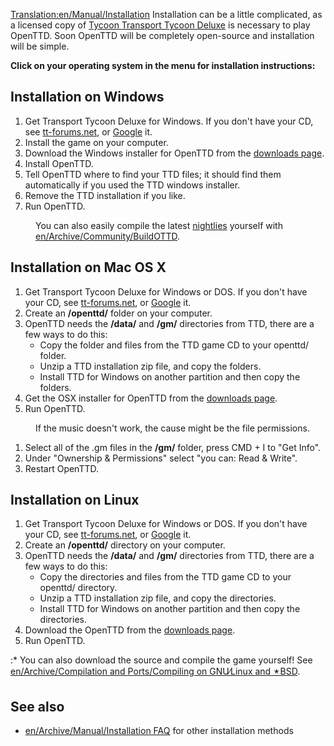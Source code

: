 [[Translation:en/Manual/Installation]]
{{en/Manual/Navigation}}
Installation can be a little complicated, as a licensed copy of [https://www.wikipedia.org/wiki/Transport Tycoon Transport Tycoon Deluxe] is necessary to play OpenTTD.  Soon OpenTTD will be completely open-source and installation will be simple.

'''Click on your operating system in the menu for installation instructions:'''

== Installation on Windows ==
#Get Transport Tycoon Deluxe for Windows. If you don't have your CD, see [http://www.tt-forums.net/viewtopic.php?t=3407 tt-forums.net], or [http://www.google.com/search?q=transport+tycoon+deluxe Google] it.
#Install the game on your computer.
#Download the Windows installer for OpenTTD from the [http://www.openttd.org/downloads.php downloads page].
#Install OpenTTD.
#Tell OpenTTD where to find your TTD files; it should find them automatically if you used the TTD windows installer.
#Remove the TTD installation if you like.
#Run OpenTTD.


: You can also easily compile the latest [[en/Archive/Community/Nightly build|nightlies]] yourself with [[en/Archive/Community/BuildOTTD]].

== Installation on Mac OS X ==
#Get Transport Tycoon Deluxe for Windows or DOS. If you don't have your CD, see [http://www.tt-forums.net/viewtopic.php?t=3407 tt-forums.net], or [http://www.google.com/search?q=transport+tycoon+deluxe Google] it.
#Create an '''/openttd/''' folder on your computer.
#OpenTTD needs the '''/data/''' and '''/gm/''' directories from TTD, there are a few ways to do this:
#* Copy the folder and files from the TTD game CD to your openttd/ folder.
#* Unzip a TTD installation zip file, and copy the folders.
#* Install TTD for Windows on another partition and then copy the folders.
#Get the OSX installer for OpenTTD from the [http://www.openttd.org/downloads.php downloads page].
#Run OpenTTD.


:If the music doesn't work, the cause might be the file permissions.
#Select all of the .gm files in the '''/gm/''' folder, press CMD + I to "Get Info".
#Under "Ownership & Permissions" select "you can: Read & Write".
#Restart OpenTTD.

== Installation on Linux ==
#Get Transport Tycoon Deluxe for Windows or DOS.  If you don't have your CD, see [http://www.tt-forums.net/viewtopic.php?t=3407 tt-forums.net], or [http://www.google.com/search?q=transport+tycoon+deluxe Google] it.
#Create an '''/openttd/''' directory on your computer.
#OpenTTD needs the '''/data/''' and '''/gm/''' directories from TTD, there are a few ways to do this:
#* Copy the directories and files from the TTD game CD to your openttd/ directory.
#* Unzip a TTD installation zip file, and copy the directories.
#* Install TTD for Windows on another partition and then copy the directories.
#Download the OpenTTD from the [http://www.openttd.org/downloads.php downloads page].
#Run OpenTTD.


:* You can also download the source and compile the game yourself! See [[en/Archive/Compilation and Ports/Compiling on GNU∕Linux and 🟉BSD]].

== See also ==
* [[en/Archive/Manual/Installation FAQ]] for other installation methods